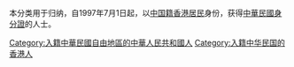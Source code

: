 本分类用于归纳，自1997年7月1日起，以[[香港居民|中国籍香港居民]]身份，获得[[中華民國身分證|中華民國身分證]]的人士。

[[Category:入籍中華民國自由地區的中華人民共和國人|Category:入籍中華民國自由地區的中華人民共和國人]]
[[Category:入籍中华民国的香港人|Category:入籍中华民国的香港人]]